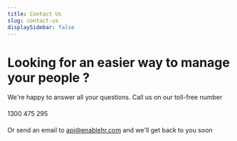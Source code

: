 ```yaml
---
title: Contact Us
slug: contact-us
displaySidebar: false
---
```


<div className="position-relative">
<div class="contact-us__bg-map"></div>
<div class="contact-us__content position-relative text-center">


<h1 class="main-title">Looking for an easier way to manage your people ?</h1>

We're happy to answer all your questions. Call us on our toll-free number

####

<span class="h2 contact-number">1300 475 295</span>

####

Or send an email to api@enablehr.com and we'll get back to you soon

</div>
</div>

